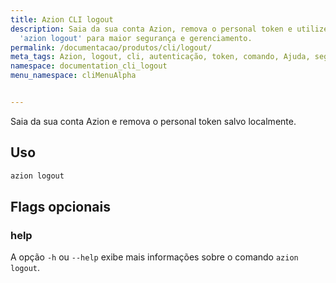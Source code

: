 ```yaml
---
title: Azion CLI logout
description: Saia da sua conta Azion, remova o personal token e utilize o comando
  'azion logout' para maior segurança e gerenciamento.
permalink: /documentacao/produtos/cli/logout/
meta_tags: Azion, logout, cli, autenticação, token, comando, Ajuda, segurança
namespace: documentation_cli_logout
menu_namespace: cliMenuAlpha


---
```


Saia da sua conta Azion e remova o personal token salvo localmente.

## Uso

```bash
azion logout
```

## Flags opcionais

### help

A opção `-h` ou `--help` exibe mais informações sobre o comando `azion logout`.
